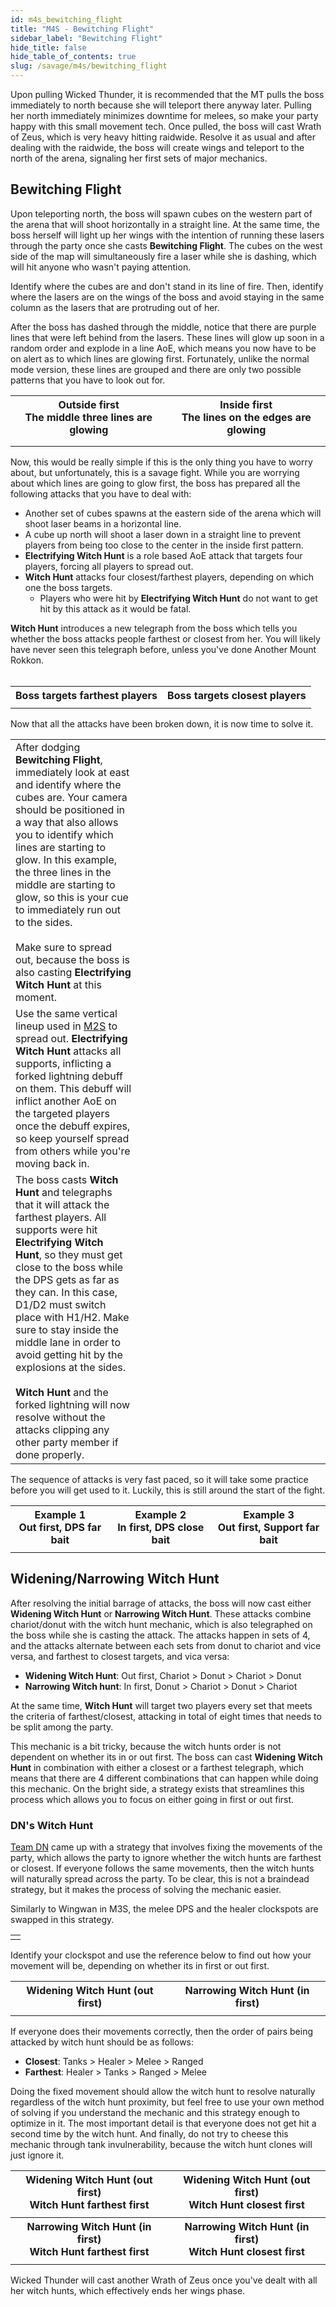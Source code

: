 ```yaml
---
id: m4s_bewitching_flight
title: "M4S - Bewitching Flight"
sidebar_label: "Bewitching Flight"
hide_title: false
hide_table_of_contents: true
slug: /savage/m4s/bewitching_flight
---
```


Upon pulling Wicked Thunder, it is recommended that the MT pulls the boss immediately to north because she will teleport there anyway later. Pulling her north immediately minimizes downtime for melees, so make your party happy with this small movement tech. Once pulled, the boss will cast <Raidwide>Wrath of Zeus</Raidwide>, which is very heavy hitting raidwide. Resolve it as usual and after dealing with the raidwide, the boss will create wings and teleport to the north of the arena, signaling her first sets of major mechanics.

## Bewitching Flight

Upon teleporting north, the boss will spawn cubes on the western part of the arena that will shoot horizontally in a straight line. At the same time, the boss herself will light up her wings with the intention of running these lasers through the party once she casts <strong>Bewitching Flight</strong>. The cubes on the west side of the map will simultaneously fire a laser while she is dashing, which will hit anyone who wasn't paying attention.

Identify where the cubes are and don't stand in its line of fire. Then, identify where the lasers are on the wings of the boss and avoid staying in the same column as the lasers that are protruding out of her.

<KittenAsset path='m4s/bewitching_flight_1.gif' />

After the boss has dashed through the middle, notice that there are purple lines that were left behind from the lasers. These lines will glow up soon in a random order and explode in a line AoE, which means you now have to be on alert as to which lines are glowing first. Fortunately, unlike the normal mode version, these lines are grouped and there are only two possible patterns that you have to look out for.

<table width='70%'>
    <tr>
        <th>Outside first<br />The middle three lines are glowing</th>
        <th>Inside first<br />The lines on the edges are glowing</th>
    </tr>
    <tr>
        <td><KittenAsset path='m4s/bewitching_flight_out_lasers_1.png' /></td>
        <td><KittenAsset path='m4s/bewitching_flight_in_lasers_1.png' /></td>
    </tr>
    <tr>
        <td><KittenAsset path='m4s/bewitching_flight_out_lasers_2.png' /></td>
        <td><KittenAsset path='m4s/bewitching_flight_in_lasers_2.png' /></td>
    </tr>
</table>

Now, this would be really simple if this is the only thing you have to worry about, but unfortunately, this is a savage fight. While you are worrying about which lines are going to glow first, the boss has prepared all the following attacks that you have to deal with:

- Another set of cubes spawns at the eastern side of the arena which will shoot laser beams in a horizontal line.
- A cube up north will shoot a laser down in a straight line to prevent players from being too close to the center in the inside first pattern.
- **Electrifying Witch Hunt** is a role based AoE attack that targets four players, forcing all players to spread out.
- **Witch Hunt** attacks four closest/farthest players, depending on which one the boss targets.  
  - Players who were hit by **Electrifying Witch Hunt** do not want to get hit by this attack as it would be fatal.

<strong>Witch Hunt</strong> introduces a new telegraph from the boss which tells you whether the boss attacks people farthest or closest from her. You will likely have never seen this telegraph before, unless you've done Another Mount Rokkon.
<br /><br />

<table width='70%'>
    <tr>
        <th>Boss targets farthest players</th>
        <th>Boss targets closest players</th>
    </tr>
    <tr>
        <td><KittenAsset path='m4s/farthest.png' /></td>
        <td><KittenAsset path='m4s/closest.png' /></td>
    </tr>
</table>

Now that all the attacks have been broken down, it is now time to solve it.

<table width='80%'>
    <tr>
        <td width='40%'>After dodging <strong>Bewitching Flight</strong>, immediately look at east and identify where the cubes are. Your camera should be positioned in a way that also allows you to identify which lines are starting to glow. In this example, the three lines in the middle are starting to glow, so this is your cue to immediately run out to the sides.<br /><br />Make sure to spread out, because the boss is also casting <strong>Electrifying Witch Hunt</strong> at this moment.</td>
        <td><KittenAsset path='m4s/bewitching_flight_part1.png' /></td>
    </tr>
    <tr>
        <td>Use the same vertical lineup used in <a href="/savage/m2s">M2S</a> to spread out. <strong>Electrifying Witch Hunt</strong> attacks all supports, inflicting a forked lightning debuff on them. This debuff will inflict another AoE on the targeted players once the debuff expires, so keep yourself spread from others while you're moving back in.</td>
        <td><KittenAsset path='m4s/bewitching_flight_part2.png' /></td>
    </tr>
    <tr>
        <td>The boss casts <strong>Witch Hunt</strong> and telegraphs that it will attack the farthest players. All supports were hit <strong>Electrifying Witch Hunt</strong>, so they must get close to the boss while the DPS gets as far as they can. In this case, D1/D2 must switch place with H1/H2. Make sure to stay inside the middle lane in order to avoid getting hit by the explosions at the sides.<br /><br /><strong>Witch Hunt</strong> and the forked lightning will now resolve without the attacks clipping any other party member if done properly.</td>
        <td><KittenAsset path='m4s/bewitching_flight_part3.png' /><br /><KittenAsset path='m4s/bewitching_flight_part4.png' /></td>
    </tr>
</table>

The sequence of attacks is very fast paced, so it will take some practice before you will get used to it. Luckily, this is still around the start of the fight.

<table>
    <tr>
        <th>Example 1<br />Out first, DPS far bait</th>
        <th>Example 2<br />In first, DPS close bait</th>
        <th>Example 3<br />Out first, Support far bait</th>
    </tr>
    <tr>
        <td><KittenAsset path='m4s/bewitching_flight_example1.gif' /></td>
        <td><KittenAsset path='m4s/bewitching_flight_example2.gif' /></td>
        <td><KittenAsset path='m4s/bewitching_flight_example3.gif' /></td>
    </tr>
</table>


## Widening/Narrowing Witch Hunt

After resolving the initial barrage of attacks, the boss will now cast either <strong>Widening Witch Hunt</strong> or <strong>Narrowing Witch Hunt</strong>. These attacks combine chariot/donut with the witch hunt mechanic, which is also telegraphed on the boss while she is casting the attack. The attacks happen in sets of 4, and the attacks alternate between each sets from donut to chariot and vice versa, and farthest to closest targets, and vica versa:
- **Widening Witch Hunt**: Out first, Chariot > Donut > Chariot > Donut
- **Narrowing Witch hunt**: In first, Donut > Chariot > Donut > Chariot

At the same time, <strong>Witch Hunt</strong> will target two players every set that meets the criteria of farthest/closest, attacking in total of eight times that needs to be split among the party.

This mechanic is a bit tricky, because the witch hunts order is not dependent on whether its in or out first. The boss can cast <strong>Widening Witch Hunt</strong> in combination with either a closest or a farthest telegraph, which means that there are 4 different combinations that can happen while doing this mechanic. On the bright side, a strategy exists that streamlines this process which allows you to focus on either going in first or out first.

### DN's Witch Hunt

[Team DN](https://x.com/Lial_Varia/status/1818672413585928380) came up with a strategy that involves fixing the movements of the party, which allows the party to ignore whether the witch hunts are farthest or closest. If everyone follows the same movements, then the witch hunts will naturally spread across the party. To be clear, this is not a braindead strategy, but it makes the process of solving the mechanic easier.

Similarly to Wingwan in M3S, the melee DPS and the healer clockspots are swapped in this strategy.

<table width='40%'>
    <tr>
        <td><KittenAsset path='m4s/witch_hunt_clockspot.png' /></td>
    </tr>
</table>

Identify your clockspot and use the reference below to find out how your movement will be, depending on whether its in first or out first.

<table>
    <tr>
        <th><strong>Widening Witch Hunt (out first)</strong></th>
        <th><strong>Narrowing Witch Hunt (in first)</strong></th>
    </tr>
    <tr>
        <td><KittenAsset path='m4s/witch_hunt_widening.png' /></td>
        <td><KittenAsset path='m4s/witch_hunt_narrowing.png' /></td>
    </tr>
</table>

If everyone does their movements correctly, then the order of pairs being attacked by witch hunt should be as follows:
- **Closest**: Tanks > Healer > Melee > Ranged
- **Farthest**: Healer > Tanks > Ranged > Melee

Doing the fixed movement should allow the witch hunt to resolve naturally regardless of the witch hunt proximity, but feel free to use your own method of solving if you understand the mechanic and this strategy enough to optimize in it. The most important detail is that everyone does not get hit a second time by the witch hunt. And finally, do not try to cheese this mechanic through tank invulnerability, because the witch hunt clones will just ignore it.

<table>
    <tr>
        <th>Widening Witch Hunt (out first)<br />Witch Hunt farthest first</th>
        <th>Widening Witch Hunt (out first)<br />Witch Hunt closest first</th>
    </tr>
    <tr>
        <td><KittenAsset path='m4s/witch_hunt_widening_farthest.gif' /></td>
        <td><KittenAsset path='m4s/witch_hunt_widening_closest.gif' /></td>
    </tr>
    <tr>
        <th>Narrowing Witch Hunt (in first)<br />Witch Hunt farthest first</th>
        <th>Narrowing Witch Hunt (in first)<br />Witch Hunt closest first</th>
    </tr>
    <tr>
        <td><KittenAsset path='m4s/witch_hunt_narrowing_farthest.gif' /></td>
        <td><KittenAsset path='m4s/witch_hunt_narrowing_closest.gif' /></td>
    </tr>
</table>

Wicked Thunder will cast another <Raidwide>Wrath of Zeus</Raidwide> once you've dealt with all her witch hunts, which effectively ends her wings phase.